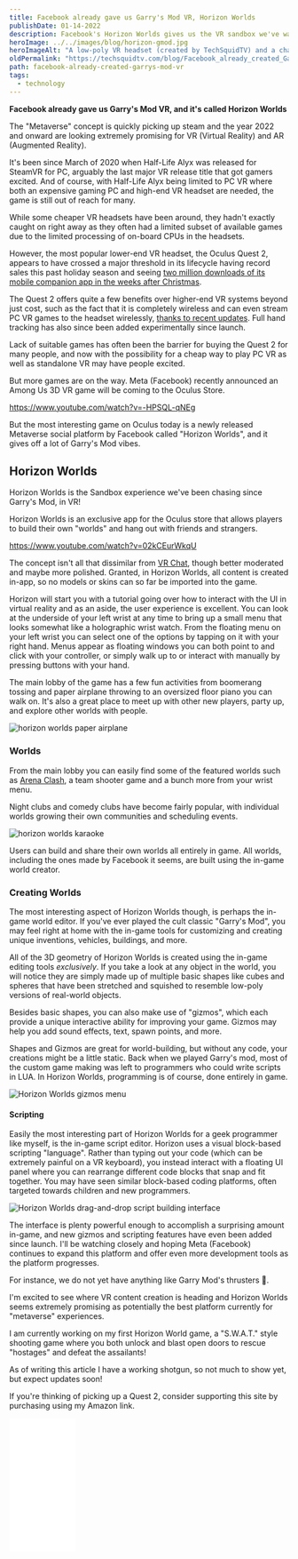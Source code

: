 ```yaml
---
title: Facebook already gave us Garry's Mod VR, Horizon Worlds
publishDate: 01-14-2022
description: Facebook's Horizon Worlds gives us the VR sandbox we've wanted and it feels like Garry's Mod for the modern era. Don't write of Meta too quickly, try it out!
heroImage: ../../images/blog/horizon-gmod.jpg
heroImageAlt: "A low-poly VR headset (created by TechSquidTV) and a character from Garry's mod"
oldPermalink: "https://techsquidtv.com/blog/Facebook_already_created_Garrys_mod_vr"
path: facebook-already-created-garrys-mod-vr
tags:
  - technology
---
```


**Facebook already gave us Garry's Mod VR, and it's called Horizon Worlds**

The "Metaverse" concept is quickly picking up steam and the year 2022 and onward are looking extremely promising for VR (Virtual Reality) and AR (Augmented Reality).

It's been since March of 2020 when Half-Life Alyx was released for SteamVR for PC, arguably the last major VR release title that got gamers excited. And of course, with Half-Life Alyx being limited to PC VR where both an expensive gaming PC and high-end VR headset are needed, the game is still out of reach for many.

While some cheaper VR headsets have been around, they hadn't exactly caught on right away as they often had a limited subset of available games due to the limited processing of on-board CPUs in the headsets.

However, the most popular lower-end VR headset, the Oculus Quest 2, appears to have crossed a major threshold in its lifecycle having record sales this past holiday season and seeing [two million downloads of its mobile companion app in the weeks after Christmas](https://techcrunch.com/2022/01/06/meta-had-a-good-holiday-as-its-oculus-vr-companion-app-gained-2m-downloads-since-christmas/?guccounter=1&guce_referrer=aHR0cHM6Ly93d3cuZ29vZ2xlLmNvbS8&guce_referrer_sig=AQAAAJNCXVsOJAxXkbIpDUzCjhRcBqI9Dw_UNXKjMqz2rp_aqZgZLqCWGxv-wQ6gRvdeksq3rIusmc_vw4cVJiVxvnznjTmOR0MQFSUaE1bBeq7kreDKNb1wf3rEZFmqcSZdfC4v9zoZHTFHRGGFMztwy4srZdnAhWUy3ATjvV3hvXQS).

The Quest 2 offers quite a few benefits over higher-end VR systems beyond just cost, such as the fact that it is completely wireless and can even stream PC VR games to the headset wirelessly, [thanks to recent updates](https://www.oculus.com/blog/introducing-oculus-air-link-a-wireless-way-to-play-pc-vr-games-on-oculus-quest-2-plus-infinite-office-updates-support-for-120-hz-on-quest-2-and-more/). Full hand tracking has also since been added experimentally since launch.

Lack of suitable games has often been the barrier for buying the Quest 2 for many people, and now with the possibility for a cheap way to play PC VR as well as standalone VR may have people excited.

But more games are on the way. Meta (Facebook) recently announced an Among Us 3D VR game will be coming to the Oculus Store.

https://www.youtube.com/watch?v=-HPSQL-qNEg

But the most interesting game on Oculus today is a newly released Metaverse social platform by Facebook called "Horizon Worlds", and it gives off a lot of Garry's Mod vibes.

## Horizon Worlds
Horizon Worlds is the Sandbox experience we've been chasing since Garry's Mod, in VR!

Horizon Worlds is an exclusive app for the Oculus store that allows players to build their own "worlds" and hang out with friends and strangers.

https://www.youtube.com/watch?v=02kCEurWkqU

The concept isn't all that dissimilar from [VR Chat](https://hello.vrchat.com/), though better moderated and maybe more polished. Granted, in Horizon Worlds, all content is created in-app, so no models or skins can so far be imported into the game.

Horizon will start you with a tutorial going over how to interact with the UI in virtual reality and as an aside, the user experience is excellent. You can look at the underside of your left wrist at any time to bring up a small menu that looks somewhat like a holographic wrist watch. From the floating menu on your left wrist you can select one of the options by tapping on it with your right hand. Menus appear as floating windows you can both point to and click with your controller, or simply walk up to or interact with manually by pressing buttons with your hand.

The main lobby of the game has a few fun activities from boomerang tossing and paper airplane throwing to an oversized floor piano you can walk on. It's also a great place to meet up with other new players, party up, and explore other worlds with people.

<Image src={HorizonPaperAirplaneToss} alt="horizon worlds paper airplane" />

### Worlds

From the main lobby you can easily find some of the featured worlds such as [Arena Clash](https://www.oculus.com/vr/4581463535281269/), a team shooter game and a bunch more from your wrist menu.

Night clubs and comedy clubs have become fairly popular, with individual worlds growing their own communities and scheduling events.

<Image src={HorizonKaraoke} alt="horizon worlds karaoke" />

Users can build and share their own worlds all entirely in game. All worlds, including the ones made by Facebook it seems, are built using the in-game world creator.

### Creating Worlds

The most interesting aspect of Horizon Worlds though, is perhaps the in-game world editor. If you've ever played the cult classic "Garry's Mod", you may feel right at home with the in-game tools for customizing and creating unique inventions, vehicles, buildings, and more.

All of the 3D geometry of Horizon Worlds is created using the in-game editing tools _exclusively_. If you take a look at any object in the world, you will notice they are simply made up of multiple basic shapes like cubes and spheres that have been stretched and squished to resemble low-poly versions of real-world objects.

Besides basic shapes, you can also make use of "gizmos", which each provide a unique interactive ability for improving your game. Gizmos may help you add sound effects, text, spawn points, and more.

Shapes and Gizmos are great for world-building, but without any code, your creations might be a little static. Back when we played Garry's mod, most of the custom game making was left to programmers who could write scripts in LUA. In Horizon Worlds, programming is of course, done entirely in game.

<Image src={HorizonGizmos} alt="Horizon Worlds gizmos menu" />

#### Scripting

Easily the most interesting part of Horizon Worlds for a geek programmer like myself, is the in-game script editor. Horizon uses a visual block-based scripting "language". Rather than typing out your code (which can be extremely painful on a VR keyboard), you instead interact with a floating UI panel where you can rearrange different code blocks that snap and fit together. You may have seen similar block-based coding platforms, often targeted towards children and new programmers.

<Image src={HorizonScriptEditor} alt="Horizon Worlds drag-and-drop script building interface" />

The interface is plenty powerful enough to accomplish a surprising amount in-game, and new gizmos and scripting features have even been added since launch. I'll be watching closely and hoping Meta (Facebook) continues to expand this platform and offer even more development tools as the platform progresses. 

For instance, we do not yet have anything like Garry Mod's thrusters 👀.

I'm excited to see where VR content creation is heading and Horizon Worlds seems extremely promising as potentially the best platform currently for "metaverse" experiences.

I am currently working on my first Horizon World game, a "S.W.A.T." style shooting game where you both unlock and blast open doors to rescue "hostages" and defeat the assailants!

As of writing this article I have a working shotgun, so not much to show yet, but expect updates soon!

If you're thinking of picking up a Quest 2, consider supporting this site by purchasing using my Amazon link.

<iframe style="width:120px;height:240px;" marginwidth="0" marginheight="0" scrolling="no" frameborder="0" src="//ws-na.amazon-adsystem.com/widgets/q?ServiceVersion=20070822&OneJS=1&Operation=GetAdHtml&MarketPlace=US&source=ss&ref=as_ss_li_til&ad_type=product_link&tracking_id=ro0027-20&language=en_US&marketplace=amazon&region=US&placement=B099VMT8VZ&asins=B099VMT8VZ&linkId=aad0da80e7f713aafc51664c6e951543&show_border=true&link_opens_in_new_window=true"></iframe>